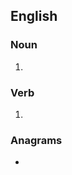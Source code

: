 ==English==

===Noun===
{{head|en|noun form}}

# {{plural of|en|festoon}}

===Verb===
{{head|en|verb form}}

# {{en-third-person singular of|festoon}}

===Anagrams===
* {{anagrams|en|a=efnoosst|eftsoons|softnose}}